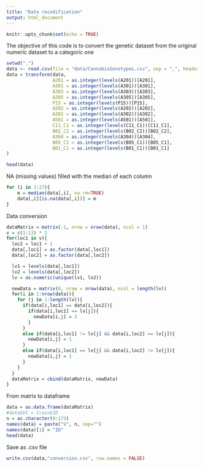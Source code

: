 ```yaml
---
title: "Data recodification"
output: html_document
---
```

```r
knitr::opts_chunk$set(echo = TRUE)
```

The objective of this code is to convert the genetic dataset from the original numeric dataset to a categoric one

```r
setwd(".")
data <- read.csv(file = "data/CannabisGenotypes.csv", sep = ",", header=TRUE)
data = transform(data, 
                 A201 = as.integer(levels(A201))[A201], 
                 A301 = as.integer(levels(A301))[A301], 
                 A303 = as.integer(levels(A303))[A303],
                 A305 = as.integer(levels(A305))[A305],
                 P15 = as.integer(levels(P15))[P15],
                 A202 = as.integer(levels(A202))[A202],
                 A302 = as.integer(levels(A302))[A302],
                 A501 = as.integer(levels(A501))[A501],
                 C11_C1 = as.integer(levels(C11_C1))[C11_C1],
                 B02_C2 = as.integer(levels(B02_C2))[B02_C2],
                 A304 = as.integer(levels(A304))[A304],
                 B05_C1 = as.integer(levels(B05_C1))[B05_C1],
                 B01_C1 = as.integer(levels(B01_C1))[B01_C1]
)

head(data)
```


NA (missing values) filled with the median of each column
```r
for (i in 2:27){
    m = median(data[,i], na.rm=TRUE)
    data[,i][is.na(data[,i])] = m
}
```

Data conversion
```r
dataMatrix = matrix(-1, nrow = nrow(data), ncol = 1)
v = c(1:13) * 2
for(loc1 in v){
  loc2 = loc1 + 1
  data[,loc1] = as.factor(data[,loc1])
  data[,loc2] = as.factor(data[,loc2])

  lv1 = levels(data[,loc1])
  lv2 = levels(data[,loc2])
  lv = as.numeric(unique(lv1, lv2))

  newData = matrix(0, nrow = nrow(data), ncol = length(lv))
  for(i in 1:nrow(data)){
    for (j in 1:length(lv)){
      if(data[i,loc1] == data[i,loc2]){
        if(data[i,loc1] == lv[j]){
          newData[i,j] = 2
        }
      }
      else if(data[i,loc1] != lv[j] && data[i,loc2] == lv[j]){
        newData[i,j] = 1
      }
      else if(data[i,loc1] == lv[j] && data[i,loc2] != lv[j]){
        newData[i,j] = 1
      }
    }
  }
  dataMatrix = cbind(dataMatrix, newData)
}

```

From matrix to dataframe
```r
data = as.data.frame(dataMatrix)
#data$V1 = train$ID
n = as.character(0:173)
names(data) = paste("V", n, sep="")
names(data)[1] = "ID"
head(data)
```


Save as .csv file
```r
write.csv(data,"conversion.csv", row.names = FALSE)
```

